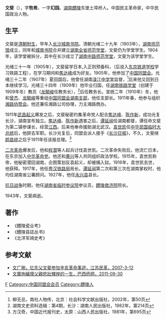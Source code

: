 '''文斐'''（{{bd|1872年||1943年|}}），字'''牧希'''，一字'''幻园'''。[[湖南|湖南]][[醴陵|醴陵]]东堡土埠桥人。中国民主革命家，中华民国政治人物。

==生平==
文斐是[[清朝|清朝]][[附生|附生]]，早年入[[长沙|长沙]][[城南书院|城南书院]]。清朝光绪二十九年（1903年），[[湖南师范馆|湖南师范馆]]成立，同年和[[城南书院|城南书院]]合并建立[[湖南全省师范学堂|湖南全省师范学堂]]，文斐仍为学堂学生。1904年，该学堂被拆分，其中在长沙成立了[[湖南中路师范学堂|湖南中路师范学堂]]，文斐为该学堂学生。

光绪三十一年（1905年），文斐留学日本,入正则预备科，（后说入[[东京铁道学校|东京铁道学校]]学习铁路工程），在学习期间和[[焦达峰|焦达峰]]成为好友。1905年，他参加了[[中国同盟会|中国同盟会]]。光绪三十二年（1907年）夏回国后，他曾任湖南[[渌江中学堂|渌江中学堂]]监督，<ref>柳无忌，南社人物传，北京：社会科学文献出版社，2002年，第50页</ref>后来他又回到日本继续学习。光绪三十四年（1909年）他毕业归国，任[[湖南铁路学堂|湖南铁路学堂]]（创建于1909年冬）教员（[[龙毓峻|龙毓峻]]任教务长），<ref>湖南文史资料选辑：第4期，长沙：湖南人民出版社，1982年，第214页</ref>后任教务长。宣统二年（1910年）冬，他和[[曾杰|曾杰]]、[[龙毓峻|龙毓峻]]等重组[[中国同盟会湖南支部|中国同盟会湖南支部]]，他任支部长。1911年春，他参与组织[[湘路协赞会|湘路协赞会]]。他还兼任湘路公司协理，力主湘路商办。

1911年[[武昌起义|武昌起义]]爆发之后，文斐秘密约集革命党人配合[[焦达峰|焦达峰]]、[[陈作新|陈作新]]，成功光复长沙，湖南宣布独立。[[焦达峰|焦达峰]]、[[陈作新|陈作新]]遇害之后，[[谭延闿|谭延闿]]任湖南都督，谭任命文斐为第二镇参谋长，经营[[江西|江西]]。后来他奉命援助湖北武汉。[[袁世凯|袁世凯]]任[[中华民国临时大总统|中华民国临时大总统]]后，他辞去军职。长沙光复后，同盟会派人接手《[[长沙日报|长沙日报]]》，不久，文斐继[[颜昌峣|颜昌峣]]之后于1911年任该报总理。<ref>方汉奇，中国近代报刊史，太原：山西人民出版社，1981年，第695页</ref>

[[二次革命|二次革命]]爆发后，他和[[程潜|程潜]]等人起兵讨伐袁世凯。二次革命失败后，他流亡日本，在东京加入[[中华革命党|中华革命党]]。他还和[[黄兴|黄兴]]等人共同组织政法学校。1915年，袁世凯称帝，他秘密潜回湖南，企图策划反袁起义，却被捕入狱。1916年，袁世凯去世，他获释。1917年，他任[[粤汉铁路局|粤汉铁路局]]局长。[[谭延闿|谭延闿]]第二次和第三次在湖南掌权时，他均任湖南省公署顾问。1927年，他任[[永兴县|永兴县]]县长。

[[抗日战争|抗日战争]]时期，他任[[湖南省临时参议院|湖南省临时参议院]]参议员，[[醴陵救济院|醴陵救济院]]院长。

1943年，文斐病逝。

==著作==
*《醴陵瓷业考》
*《醴陵县誌丛书》
*《北洋军阀史考》
==参考文献==
{{reflist}}
*[https://web.archive.org/web/20160305031304/http://www.jsmg.cn/Show_News.aspx?id=1204&tid=7&sid=20 文广琬，忆先父文斐参加辛亥革命事迹，江苏民革，2007-3-12]
*[http://www.bxqw.com/userlist/hbpd/newshow-14501.html 文廣珣緬懷父親悲壯輝煌的一生，巴西侨网，2011-09-30] {{Wayback|url=http://www.bxqw.com/userlist/hbpd/newshow-14501.html |date=20190824211605 }}

{{DEFAULTSORT:Wen文}}
[[Category:文姓|F]]
[[Category:中国同盟会会员|Category:中国同盟会会员]]
[[Category:醴陵人|Category:醴陵人]]